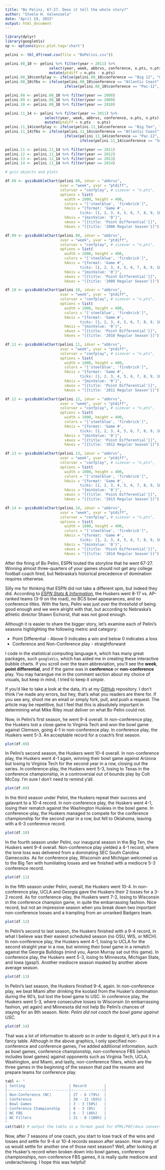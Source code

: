 ```yaml
---
title: "Bo Pelini, 67-27. Does it tell the whole story?"
author: "Steele H. Valenzuela"
date: "April 19, 2015"
output: html_document
---
```


```r
library(dplyr)
library(googleVis)
op <- options(gvis.plot.tag='chart')

pelini <- tbl_df(read.csv(file = "BoPelini.csv"))

pelini.08_10 <- pelini %>% filter(year < 2011) %>% 
                    select(year, week, abbrvs, conference, o.pts, n.pts) %>%
                    mutate(ptdiff = n.pts - o.pts)
pelini.08_10$confplay <- ifelse(pelini.08_10$conference == "Big 12", "Conference", "Non-Conference")
pelini.08_10$fbs <- ifelse(pelini.08_10$conference == "Atlantic Coast", 1, 
                           ifelse(pelini.08_10$conference == "Pac-12", 1, 0))

pelini.08 <- pelini.08_10 %>% filter(year == 2008)
pelini.09 <- pelini.08_10 %>% filter(year == 2009)
pelini.10 <- pelini.08_10 %>% filter(year == 2010)

pelini.11_14 <- pelini %>% filter(year >= 2011) %>% 
                  select(year, week, abbrvs, conference, o.pts, n.pts) %>%
                  mutate(ptdiff = n.pts - o.pts)
pelini.11_14$confplay <- ifelse(pelini.11_14$conference == "Big Ten", "Conference", "Non-Conference")
pelini.11_14$fbs <- ifelse(pelini.11_14$conference == "Atlantic Coast", 1, 
                           ifelse(pelini.11_14$conference == "Pac-12", 1, 
                                  ifelse(pelini.11_14$conference == "Southeastern", 1, 0)))

pelini.11 <- pelini.11_14 %>% filter(year == 2011)
pelini.12 <- pelini.11_14 %>% filter(year == 2012)
pelini.13 <- pelini.11_14 %>% filter(year == 2013)
pelini.14 <- pelini.11_14 %>% filter(year == 2014)
```
```r
# gvis objects and plots

df.08 <- gvisBubbleChart(pelini.08, idvar = "abbrvs", 
                         xvar = "week", yvar = "ptdiff", 
                         colorvar = "confplay", # sizevar = "n.pts", 
                         options = list(
                           width = 1000, height = 400,
                           colors = "['steelblue', 'firebrick']",
                           hAxis = "{format: 'Game #', 
                                  ticks: [1, 2, 3, 4, 5, 6, 7, 8, 9, 10, 11, 12, 13]}",
                           hAxis = "{minValue: '0'}", 
                           vAxes = "[{title: 'Point Differential'}]",
                           hAxes = "[{title: '2008 Regular Season'}]"))

df.09 <- gvisBubbleChart(pelini.09, idvar = "abbrvs", 
                         xvar = "week", yvar = "ptdiff", 
                         colorvar = "confplay", # sizevar = "n.pts", 
                         options = list(
                           width = 1000, height = 400,
                           colors = "['steelblue', 'firebrick']",
                           hAxis = "{format: 'Game #', 
                                  ticks: [1, 2, 3, 4, 5, 6, 7, 8, 9, 10, 11, 12, 13, 14]}",
                           hAxis = "{minValue: '0'}", 
                           vAxes = "[{title: 'Point Differential'}]",
                           hAxes = "[{title: '2009 Regular Season'}]"))

df.10 <- gvisBubbleChart(pelini.10, idvar = "abbrvs", 
                         xvar = "week", yvar = "ptdiff", 
                         colorvar = "confplay", # sizevar = "n.pts", 
                         options = list(
                           width = 1000, height = 400,
                           colors = "['steelblue', 'firebrick']",
                           hAxis = "{format: 'Game #', 
                                  ticks: [1, 2, 3, 4, 5, 6, 7, 8, 9, 10, 11, 12, 13, 14]}",
                           hAxis = "{minValue: '0'}", 
                           vAxes = "[{title: 'Point Differential'}]",
                           hAxes = "[{title: '2010 Regular Season'}]"))

df.11 <- gvisBubbleChart(pelini.11, idvar = "abbrvs", 
                         xvar = "week", yvar = "ptdiff", 
                         colorvar = "confplay", # sizevar = "n.pts", 
                         options = list(
                           width = 1000, height = 400,
                           colors = "['steelblue', 'firebrick']",
                           hAxis = "{format: 'Game #', 
                                  ticks: [1, 2, 3, 4, 5, 6, 7, 8, 9, 10, 11, 12, 13]}",
                           hAxis = "{minValue: '0'}", 
                           vAxes = "[{title: 'Point Differential'}]",
                           hAxes = "[{title: '2011 Regular Season'}]"))

df.12 <- gvisBubbleChart(pelini.12, idvar = "abbrvs", 
                         xvar = "week", yvar = "ptdiff", 
                         colorvar = "confplay", # sizevar = "n.pts", 
                         options = list(
                           width = 1000, height = 400,
                           colors = "['steelblue', 'firebrick']",
                           hAxis = "{format: 'Game #', 
                                  ticks: [1, 2, 3, 4, 5, 6, 7, 8, 9, 10, 11, 12, 13, 14]}",
                           hAxis = "{minValue: '0'}", 
                           vAxes = "[{title: 'Point Differential'}]",
                           hAxes = "[{title: '2012 Regular Season'}]"))

df.13 <- gvisBubbleChart(pelini.13, idvar = "abbrvs", 
                         xvar = "week", yvar = "ptdiff", 
                         colorvar = "confplay", # sizevar = "n.pts", 
                         options = list(
                           width = 1000, height = 400,
                           colors = "['steelblue', 'firebrick']",
                           hAxis = "{format: 'Game #', 
                                  ticks: [1, 2, 3, 4, 5, 6, 7, 8, 9, 10, 11, 12, 13]}",
                           hAxis = "{minValue: '0'}", 
                           vAxes = "[{title: 'Point Differential'}]",
                           hAxes = "[{title: '2013 Regular Season'}]"))

df.14 <- gvisBubbleChart(pelini.14, idvar = "abbrvs", 
                         xvar = "week", yvar = "ptdiff", 
                         colorvar = "confplay", # sizevar = "n.pts", 
                         options = list(
                           width = 1000, height = 400,
                           colors = "['steelblue', 'firebrick']",
                           hAxis = "{format: 'Game #', 
                                  ticks: [1, 2, 3, 4, 5, 6, 7, 8, 9, 10, 11, 12, 13]}",
                           hAxis = "{minValue: '0'}", 
                           vAxes = "[{title: 'Point Differential'}]",
                           hAxes = "[{title: '2014 Regular Season'}]"))
```

After the firing of Bo Pelini, ESPN touted the storyline that he went 67-27. Winning almost three-quarters of your games should not get any college football coach fired, but Nebraska's historical precedence of domination requires otherwise.

Silly me for thinking that ESPN did not take a different spin, but indeed they did. According to *[ESPN Stats & Information][id]*, the Huskers went 8-17 vs. AP-ranked teams (3-9 on the road), no BCS bowl appearances, and no conference titles. With the fans, Pelini was just over the threshold of being good enough and we were alright with that, but according to Nebraska's athletic director Shawn Eichorst, that was not good enough.

Although it is easier to share the bigger story, let's examine each of Pelini's seasons highlighting the following metric and category:

  * Point Differential - Above 0 indicates a win and below 0 indicates a loss
  * Conference and Non-Conference play - straightforward
  
I code in the statistical computing language `R`, which has many great packages, such `googleVis`, which has aided me in creating these interactive bubble charts. If you scroll over the team abbreviation, you'll see the **week**, **point differential**, and if the game was in **conference** or **non-conference** play. You may harangue me in the comment section about my choice of visuals, but keep in mind, I tried to keep it *simple*.
    
If you'd like to take a look at the data, it's at my [GitHub][id1] repository. I don't think I've made any errors, but hey, that's what you readers are there for. If you see any, shoot me an email or simply fork, pull, and push a request. The article may be repetitive, but I feel that this is absolutely important in determining what Mike Riley must deliver on what Bo Pelini could not.

Now, in Pelini's first season, he went 9-4 overall.  In non-conference play, the Huskers lost a close game to Virginia Tech and won the bowl game against Clemson, going 4-1 in non-conference play. In conference play, the Huskers went 5-3. An acceptable record for a coach's first season.
```r
plot(df.08)
```

In Pelini's second season, the Huskers went 10-4 overall. In non-conference play, the Huskers went 4-1 again, winning their bowl game against Arizona but losing to Virginia Tech for the second year in a row, closing out the series. In conference-play, the Huskers went 5-3, losing to Texas in the conference championship, in a controversial out of bounds play by Colt McCoy. I'm sure I don't need to remind y'all.
```r
plot(df.09)
```

In the third season under Pelini, the Huskers repeat their success and galavant to a 10-4 record. In non-conference play, the Huskers went 4-1, losing their rematch against the Washington Huskies in the bowl game. In conference-play, the Huskers managed to compete for the conference championship for the second year in a row, but fell to Oklahoma, leaving with a 6-3 conference record.
```r
plot(df.10)
```

In the fourth season under Pelini, our inaugural season in the Big Ten, the Huskers went 9-4 overall. Non-conference play yielded a 4-1 record, where the lone loss was delivered from a dominating SEC South Carolina Gamecocks. As for conference play, Wisconsin and Michigan welcomed us to the Big Ten with humiliating losses and we finished with a mediocre 5-3 conference record.
```r
plot(df.11)
```

In the fifth season under Pelini, overall, the Huskers went 10-4. In non-conference play, UCLA and Georgia gave the Huskers their 2 losses for a 3-2 record. As for conference-play, the Huskers went 7-2, losing to Wisconsin in the conference champion game, in quite the embarrassing fashion. Nice record, but not an impressive season when you break down two important non-conference losses and a trampling from an unranked Badgers team. 
```r
plot(df.12)
```

In Pelini's second to last season, the Huskers finished with a 9-4 record, in what I believe was their easiest scheduled season (no OSU, WIS, or MICH). In non-conference play, the Huskers went 4-1, losing to UCLA for the second straight year in a row, but winning their bowl game in a rematch against the Georgia Bulldogs (mind you, Aaron Murray sat out this game). In conference play, the Huskers went 5-3, losing to Minnesota, Michigan State, and Iowa (gasp!). Another mediocre season masked by another above average season. 
```r
plot(df.13)
```

In Pelini's last season, the Huskers finished 9-4, again. In non-conference play, we beat Miami after drinking the koolaid from the Husker's domination during the 90's, but lost the bowl game to USC. In conference play, the Huskers went 5-3, where consecutive losses to Wisconsin (in embarrassing fashion, yet again) and Minnesota did not help Bo Pelini's chances of staying for an 8th season. *Note: Pelini did not coach the bowl game against USC.* 
```r
plot(df.14)
```

That was a lot of information to absorb so in order to digest it, let's put it in a fancy table. Although in the above graphics, I only specified non-conference and conference games, I've added additional information, such as bowl games, conference championship, non-conference FBS (which includes bowl games) against opponents such as Virginia Tech, UCLA, Washington, and Miami, and lastly, non-conference fillers, which are the three games in the beginning of the season that pad the resume and prepare teams for conference play. 

```r
tabl <- "
| Setting                    | Record        |
|----------------------------|:-------------:|
| Non-Conference (NC)        | 27 - 6 (79%)  |
| Conference                 | 39 - 21 (65%) |
| Bowl Games                 | 3 - 3 (50%)   |
| Conference Championship    | 0 - 3 (0%)    |
| NC FBS                     | 6 - 7 (46%)   |
| NC Fillers                 | 21 - 0 (100%) |
"
cat(tabl) # output the table in a format good for HTML/PDF/docx conversion
```

Now, after 7 seasons of one coach, you start to lose track of the wins and losses and settle for 9-4 or 10-4 records season after season. How many of us would settle for another one of those next season? Well, after looking at the Husker's record when broken down into bowl games, conference championships, non-conference FBS games, it is really quite mediocre and underachieving. I hope this was helpful!


[id]: http://espn.go.com/college-football/story/_/id/11958376/nebraska-cornhuskers-fire-bo-pelini
[id1]: https://github.com/shv38339/huskers